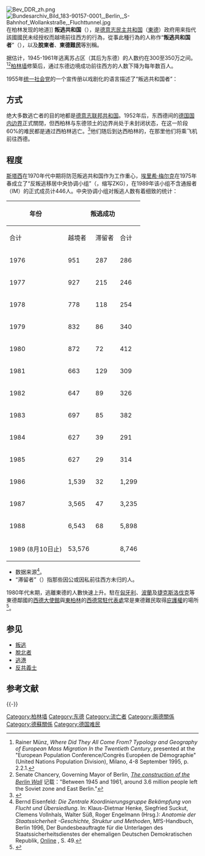 [[File:Bev_DDR_zh.png|thumb]]
[[File:Bundesarchiv_Bild_183-90157-0001,_Berlin,_S-Bahnhof_Wollankstraße,_Fluchttunnel.jpg|thumb]]在柏林发现的地道]]
'''叛逃共和国'''（{{lang-de|Republikflucht}}），是[[東德|德意志民主共和国]]（[[東德|東德]]）政府用来指代該國國民未经授权而越境前往西方的行為，從事此種行為的人称作“'''叛逃共和国者'''”（{{lang-de|Republikflüchtlinge}}），以及'''脫東者'''、'''東德難民'''等別稱。

据估计，1945-1961年逃离苏占区（其后为东德）的人数约在300至350万之间。<ref>Rainer Münz, ''Where Did They All Come From? Typology and Geography of European Mass Migration In the Twentieth Century'', presented at the "European Population Conference/Congrès Européen de Démographie" (United Nations Population Division), Milano, 4-8 September 1995, p. 2.2.1.</ref><ref>Senate Chancery, Governing Mayor of Berlin, [http://www.berlin.de/mauer/geschichte/index.en.html ''The construction of the Berlin Wall''] {{Wayback|url=http://www.berlin.de/mauer/geschichte/index.en.html |date=20140402152858 }}记载："Between 1945 and 1961, around 3.6 million people left the Soviet zone and East Berlin."</ref>[[柏林墙|柏林墙]]修築后，通过东德边境成功前往西方的人数下降为每年数百人。

1955年[[德国统一社会党|统一社会党]]的一个宣传册以戏剧化的语言描述了“叛逃共和国者”：

{{Quote|
无论从道德立场还是从整个德意志民族的利益来说，离开东德都是在政治和道德上的落后和堕落。不管他们是否知道，实际上他们被西德的[[反动|反动]]势力和[[军国主义|军国主义]]所引诱。仅仅因为诱人的工作机会或其他“未来的保证”之类虚假承诺的缘故离开一个美好新生活的种子已经发芽并结出的第一批果实的国家，而到一个产生新战争和破坏的地方，这难道不是可鄙的吗？无论是年轻人、工人、[[知识分子|知识分子]]还是其他公民，背叛我们人民劳动创造的[[德意志民主共和国|德意志民主共和国]]而去为英美情报部门工作或为西德工厂主、[[容克|容克]]、军国主义者们工作，难道不是政治上的堕落吗？这种离开充满建设气息的土地而到一个有着过时社会秩序的泥沼的行为，这难道没有显示出他们在政治上的落后和失明吗？……全德国的工人们要求惩罚那些离开德意志民主共和国——这一争取和平的坚强堡垒，而为德国人民的死敌——[[帝国主义|帝国主义]]和军国主义服务的人。<ref>参阅{{lang|de|"[http://www.calvin.edu/academic/cas/gpa/notiz3.htm Wer die Deutsche Demokratische Republik verläßt, stellt sich auf die Seite der Kriegstreiber]"}}（“逃离德意志民主共和国加入战争狂行列之人”）的英文翻译, ''{{lang|de|Notizbuch des Agitators}}''（“煽动者笔记”）, 柏林: 统一社会党煽动部, 1955年11月.</ref>
}}

==方式==
绝大多数逃亡者的目的地都是[[西德|德意志联邦共和国]]。1952年后，东西德间的[[德国国内边界|德国国内边界]]正式關閉，但西柏林与东德领土的边界尚处于未封闭状态，在这一阶段60%的难民都是通过西柏林逃亡。<ref>{{Cite web |url=http://www.berlinermaueronline.de/geschichte/fluchtzahlen.htm |title=Fluchtzahlen für die verschiedenen Wege |accessdate=2015-09-03 |archive-date=2015-09-23 |archive-url=https://web.archive.org/web/20150923183743/http://www.berlinermaueronline.de/geschichte/fluchtzahlen.htm |dead-url=no }}</ref>他们随后到达西柏林的{{link-en|马林费尔德难民中转营|Marienfelde refugee transit camp}}，在那里他们将乘飞机前往西德。

==程度==
[[斯塔西|斯塔西]]在1970年代中期将防范叛逃共和国作为工作重心，[[埃里希·梅尔克|埃里希·梅尔克]]在1975年春成立了“反叛逃移居中央协调小组”（{{lang|de|Zentrale Koordinierungsgruppe Bekämpfung von Flucht und Übersiedlung}}，缩写ZKG），在1989年该小组不含通报者（IM）的正式成员计446人。中央协调小组对叛逃人数有着细致的统计：

{| class="wikitable" 
!rowspan="2" bgcolor="#FFDEAD" | 年份
!colspan="3" bgcolor="#FFDEAD" | 叛逃成功
!colspan="2" bgcolor="#FFDEAD" | 叛逃失败
!rowspan="2" bgcolor="#FFDEAD" | 合计数<br />第2、5列<br />求和
|-
!bgcolor="#FFDEAD" | 合计
!bgcolor="#FFDEAD" | 越境者
!bgcolor="#FFDEAD" | 滞留者
!bgcolor="#FFDEAD" | 合计
!bgcolor="#FFDEAD" | 越境者
|-
|1976 || 951 || 287 || 286 || 3,620 || 191 || 4,571
|-
|1977 || 927 || 215 || 246 || 3,601 || 233 || 4,528
|-
|1978 || 778 || 118 || 254 || 2,886 || 254 || 3,664
|-
|1979 || 832 || 86 || 340 || 2,856 || 259 || 3,688
|-
|1980 || 872 || 72 || 412 || 3,321 || 315 || 4,193
|-
|1981 || 663 || 129 || 309 || 2,912 || 211 || 3,575
|-
|1982 || 647 || 89 || 326 || 3,077 || 131 || 3,724
|-
|1983 || 697 || 85 || 382 || 2,910 || || 3,607
|-
|1984 || 627 || 39 || 291 || 1,968 || 59 || 2,595
|-
|1985 || 627 || 29 || 314 || 1,509 || 61 || 2,136
|-
|1986 || 1,539 || 32 || 1,299 || 2,173 || 34 || 3,712
|-
|1987 || 3,565 || 47 || 3,235 || 3,006 || 35 || 6,571
|-
|1988 || 6,543 || 68 || 5,898 || 4,224 || 81 || 10,767
|-
|1989 (8月10日止) || 53,576 || || 8,746 || || ||

|}
*数据来源<ref>Bernd Eisenfeld: ''Die Zentrale Koordinierungsgruppe Bekämpfung von Flucht und Übersiedlung''. In: Klaus-Dietmar Henke, Siegfried Suckut, Clemens Vollnhals, Walter Süß, Roger Engelmann (Hrsg.): ''Anatomie der Staatssicherheit -Geschichte, Struktur und Methoden'',  MfS-Handbuch, Berlin 1996, Der Bundesbeauftragte für die Unterlagen des Staatssicherheitsdienstes der ehemaligen Deutschen Demokratischen Republik, [http://www.bstu.bund.de/DE/Wissen/Publikationen/Publikationen/handbuch_zkg_eisenfeld.pdf?__blob=publicationFile Online] {{Wayback|url=http://www.bstu.bund.de/DE/Wissen/Publikationen/Publikationen/handbuch_zkg_eisenfeld.pdf?__blob=publicationFile |date=20141216184100 }}, S. 49.</ref>。
*“滞留者”（{{lang|de|Verbleiber}}）指那些因公或因私前往西方未归的人。

1980年代末期，逃離東德的人數快速上升。駐在[[匈牙利|匈牙利]]、[[波蘭|波蘭]]及[[捷克斯洛伐克|捷克斯洛伐克]]等東德鄰國的[[德國駐外機構列表|西德大使館]]與[[東柏林|東柏林]]的[[兩德常駐代表處|西德常駐代表處]]常是東德難民取得[[庇護權|庇護權]]的場所<ref name="Coming of Age">{{en}}{{lang|en|{{Cite book |title=Coming of Age: German Foreign Policy Since 1945 |publisher=Rowman & Littlefield |date=2006 |accessdate=2015-02-22 |author={{Link-de|Helga Haftendorn|Helga Haftendorn}} |isbn=0742538761 |page=p. 148}}}}</ref>。

== 参见 ==
{{Portal box|冷战|德国}}
* [[投誠|叛逃]]
* [[脫北者|脫北者]]
* [[逃港|逃港]]
* [[反共義士|反共義士]]

==参考文献==
{{reflist}}

{{-}}
{{柏林墙}}
[[Category:柏林墙|Category:柏林墙]]
[[Category:东德|Category:东德]]
[[Category:流亡者|Category:流亡者]]
[[Category:兩德關係|Category:兩德關係]]
[[Category:德蘇關係|Category:德蘇關係]]
[[Category:德国难民|Category:德国难民]]